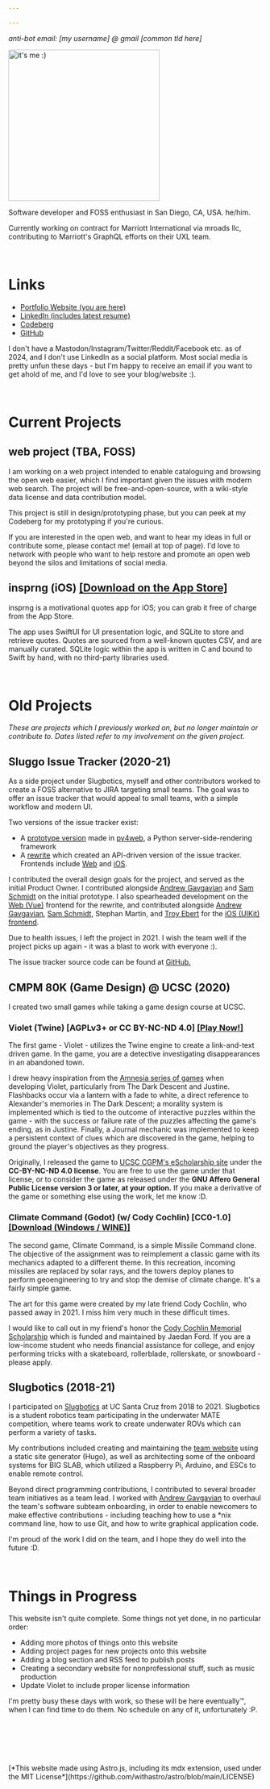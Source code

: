 ```yaml
---

---
```



_anti-bot email: [my username] @ gmail [common tld here]_

<HCenter>
  <Image src={imageOfIsaac} alt="it's me :)" height="300" width="300" />
</HCenter>

Software developer and FOSS enthusiast in San Diego, CA, USA. he/him.

Currently working on contract for Marriott International via mroads llc, contributing to Marriott's
GraphQL efforts on their UXL team.

<br />

# Links
- [Portfolio Website (you are here)](https://wtpisaac.com/)
- [LinkedIn (includes latest resume)](https://www.linkedin.com/in/wtpisaac/)
- [Codeberg](https://codeberg.org/wtpisaac)
- [GitHub](https://github.com/wtpisaac)

I don't have a Mastodon/Instagram/Twitter/Reddit/Facebook etc. as of 2024, and I don't 
use LinkedIn as a social platform. Most social media is pretty unfun these
days - but I'm happy to receive an email if you want to get ahold of me, and
I'd love to see your blog/website :).

<br />

# Current Projects

## web project (TBA, FOSS)
I am working on a web project intended to enable cataloguing and browsing the
open web easier, which I find important given the issues with modern web
search. The project will be free-and-open-source, with a wiki-style data
license and data contribution model.

This project is still in design/prototyping phase, but you can peek at my 
Codeberg for my prototyping if you're curious.

If you are interested in the open web, and want to hear my ideas in full or
contribute some, please contact me! (email at top of page). I'd love to network
with people who want to help restore and promote an open web beyond the silos
and limitations of social media.

## insprng (iOS) [[Download on the App Store]](https://apps.apple.com/us/app/insprng-inspiring-quotes/id1640221466)
insprng is a motivational quotes app for iOS; you can grab it free of charge
from the App Store.

The app uses SwiftUI for UI presentation logic, and SQLite to store and retrieve quotes. Quotes are sourced from a
well-known quotes CSV, and are manually curated. SQLite logic within the app is written in C and bound to Swift by hand,
with no third-party libraries used.

<br />

# Old Projects
_These are projects which I previously worked on, but no longer maintain or contribute to. Dates listed refer to my
involvement on the given project._

## Sluggo Issue Tracker (2020-21)
As a side project under Slugbotics, myself and other contributors worked to create a FOSS alternative to JIRA targeting
small teams. The goal was to offer an issue tracker that would appeal to small teams, with a simple workflow and modern
UI.

Two versions of the issue tracker exist:
- A [prototype version](https://github.com/Sluggo-Issue-Tracker/Sluggo-py4web) made in [py4web](https://py4web.com/), a
  Python server-side-rendering framework
- A [rewrite](https://github.com/Sluggo-Issue-Tracker/Sluggo-API) which created an API-driven version of the issue
tracker. Frontends include [Web](https://github.com/Sluggo-Issue-Tracker/Sluggo-SPA) and
[iOS](https://github.com/Sluggo-Issue-Tracker/Sluggo-iOS).

I contributed the overall design goals for the project, and served as the initial Product Owner. I contributed alongside
[Andrew Gavgavian](https://www.linkedin.com/in/agavgavi/) and [Sam
Schmidt](https://www.linkedin.com/in/samuel-schmidt-67977a179/) on the initial prototype. I also spearheaded development
on the [Web (Vue)](https://github.com/Sluggo-Issue-Tracker/Sluggo-SPA) frontend for the rewrite, and contributed
alongside [Andrew Gavgavian](https://www.linkedin.com/in/agavgavi/), [Sam
Schmidt](https://www.linkedin.com/in/samuel-schmidt-67977a179/), Stephan Martin, and [Troy
Ebert](https://www.linkedin.com/in/troy-ebert-26755a241/) for the [iOS (UIKit)
frontend](https://github.com/Sluggo-Issue-Tracker/Sluggo-iOS-UIKit).

Due to health issues, I left the project in 2021. I wish the team well if the project picks up again - it was a blast to
work with everyone :).

The issue tracker source code can be found at [GitHub.](https://github.com/Sluggo-Issue-Tracker)

## CMPM 80K (Game Design) @ UCSC (2020)
I created two small games while taking a game design course at UCSC.

### Violet (Twine) [AGPLv3+ or CC BY-NC-ND 4.0] [[Play Now!]](/violetgame/violet.html)
The first game - Violet - utilizes the Twine engine to create a link-and-text driven game. In the game, you are a
detective investigating disappearances in an abandoned town.

I drew heavy inspiration from the [Amnesia series of games](https://amnesia.fandom.com/wiki/Amnesia_(series)) when
developing Violet, particularly from The Dark Descent and Justine. Flashbacks occur via a lantern with a fade to white,
a direct reference to Alexander's memories in The Dark Descent; a morality system is implemented which is tied to the
outcome of interactive puzzles within the game - with the success or failure rate of the puzzles affecting the game's
ending, as in Justine. Finally, a Journal mechanic was implemented to keep a persistent context of clues which are
discovered in the game, helping to ground the player's objectives as they progress.

Originally, I released the game to 
[UCSC CGPM's eScholarship site](https://escholarship.org/uc/item/2k41w4gd)
under the **CC-BY-NC-ND 4.0 license**. You are free to use the game under that license,
or to consider the game as released under the **GNU Affero General Public 
License version 3 or later, at your option.** If you make a derivative of the
game or something else using the work, let me know :D.

### Climate Command (Godot) (w/ Cody Cochlin) [CC0-1.0] [[Download (Windows / WINE)]](/climatecommandgame/ClimateCommand.exe)
The second game, Climate Command, is a simple Missile Command clone. The objective of the assignment was to reimplement
a classic game with its mechanics adapted to a different theme. In this recreation, incoming missiles are replaced by
solar rays, and the towers deploy planes to perform geoengineering to try and stop the demise of climate change. It's a
fairly simple game.

The art for this game were created by my late friend Cody Cochlin, who passed away in 2021. I miss him very much in
these difficult times.

I would like to call out in my friend's honor the [Cody Cochlin Memorial
Scholarship](https://bold.org/scholarships/cody-cochlin-memorial-scholarship/) which is funded and maintained by Jaedan
Ford. If you are a low-income student who needs financial assistance for college, and enjoy performing tricks with a
skateboard, rollerblade, rollerskate, or snowboard - please apply.

## Slugbotics (2018-21)
I participated on [Slugbotics](https://slugbotics.com/) at UC Santa Cruz from 2018 to 2021. Slugbotics is a student
robotics team participating in the underwater MATE competition, where teams work to create underwater ROVs which can
perform a variety of tasks.

My contributions included creating and maintaining the [team website](https://slugbotics.com/) using a static site
generator (Hugo), as well as architecting some of the onboard systems for BIG SLAB, which utilized a Raspberry Pi,
Arduino, and ESCs to enable remote control.

Beyond direct programming contributions, I contributed to several broader team initiatives as a team lead. I worked with
[Andrew Gavgavian](https://www.linkedin.com/in/agavgavi/) to overhaul the team's software subteam onboarding, in order
to enable newcomers to make effective contributions - including teaching how to use a *nix command line, how to use Git,
and how to write graphical application code.

I'm proud of the work I did on the team, and I hope they do well into the
future :D.

<br />

# Things in Progress
This website isn't quite complete. Some things not yet done, in no particular
order:

- Adding more photos of things onto this website
- Adding project pages for new projects onto this website
- Adding a blog section and RSS feed to publish posts
- Creating a secondary website for nonprofessional stuff, such as music
production
- Update Violet to include proper license information

I'm pretty busy these days with work, so these will be here eventually&#8482;,
when I can find time to do them. No schedule on any of it, unfortunately :P.

<br />
<br />
<br />
<br />
<br />

<HCenter>
[*This website made using Astro.js, including its mdx extension, used under the
MIT License*](https://github.com/withastro/astro/blob/main/LICENSE)
</HCenter>
